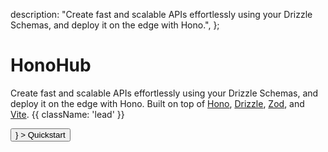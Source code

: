 
  description:
    "Create fast and scalable APIs effortlessly using your Drizzle Schemas, and deploy it on the edge with Hono.",
};


<HeroPattern />

# HonoHub

Create fast and scalable APIs effortlessly using your Drizzle Schemas, and deploy it on the edge with Hono. Built on top of [Hono](https://hono.dev/), [Drizzle](https://orm.drizzle.team/), [Zod](https://zod.dev/), and [Vite](https://vitejs.dev/). {{ className: 'lead' }}

<div className="not-prose mb-16 mt-6 flex gap-3">
  <Link href="/quickstart">
    <Button
      colorScheme="primary"
      className="rounded-full py-1"
      rightIcon={<ArrowRightIcon width={14} height={14} className="stroke-2" />}
    >
      Quickstart
    </Button>
  </Link>
</div>

<Features />

<Guides />
